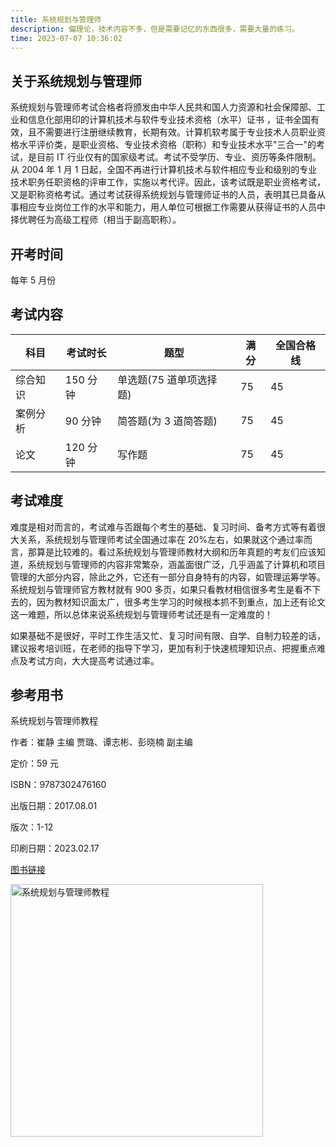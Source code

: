 ```yaml
---
title: 系统规划与管理师
description: 偏理论，技术内容不多，但是需要记忆的东西很多，需要大量的练习。
time: 2023-07-07 10:36:02
---
```


## 关于系统规划与管理师

系统规划与管理师考试合格者将颁发由中华人民共和国人力资源和社会保障部、工业和信息化部用印的计算机技术与软件专业技术资格（水平）证书 ，证书全国有效，且不需要进行注册继续教育，长期有效。计算机软考属于专业技术人员职业资格水平评价类，是职业资格、专业技术资格（职称）和专业技术水平"三合一"的考试，是目前 IT 行业仅有的国家级考试。考试不受学历、专业、资历等条件限制。从 2004 年 1 月 1 日起，全国不再进行计算机技术与软件相应专业和级别的专业技术职务任职资格的评审工作，实施以考代评。因此，该考试既是职业资格考试，又是职称资格考试。通过考试获得系统规划与管理师证书的人员，表明其已具备从事相应专业岗位工作的水平和能力，用人单位可根据工作需要从获得证书的人员中择优聘任为高级工程师（相当于副高职称）。

## 开考时间

每年 5 月份

## 考试内容

| 科目     | 考试时长 | 题型                    | 满分 | 全国合格线 |
| -------- | -------- | ----------------------- | ---- | ---------- |
| 综合知识 | 150 分钟 | 单选题(75 道单项选择题) | 75   | 45         |
| 案例分析 | 90 分钟  | 简答题(为 3 道简答题)   | 75   | 45         |
| 论文     | 120 分钟 | 写作题                  | 75   | 45         |

## 考试难度

难度是相对而言的，考试难与否跟每个考生的基础、复习时间、备考方式等有着很大关系，系统规划与管理师考试全国通过率在 20%左右，如果就这个通过率而言，那算是比较难的。看过系统规划与管理师教材大纲和历年真题的考友们应该知道，系统规划与管理师的内容非常繁杂，涵盖面很广泛，几乎涵盖了计算机和项目管理的大部分内容，除此之外，它还有一部分自身特有的内容，如管理运筹学等。系统规划与管理师官方教材就有 900 多页，如果只看教材相信很多考生是看不下 去的，因为教材知识面太广，很多考生学习的时候根本抓不到重点，加上还有论文这一难题，所以总体来说系统规划与管理师考试还是有一定难度的！

如果基础不是很好，平时工作生活又忙、复习时间有限、自学、自制力较差的话，建议报考培训班，在老师的指导下学习，更加有利于快速梳理知识点、把握重点难点及考试方向，大大提高考试通过率。

## 参考用书

系统规划与管理师教程

作者：崔静 主编 贾璐、谭志彬、彭晓楠 副主编

定价：59 元

ISBN：9787302476160

出版日期：2017.08.01

版次：1-12

印刷日期：2023.02.17

[图书链接](http://www.tup.tsinghua.edu.cn/Wap/tsxqy.aspx?id=07535101)

<Image
  src="https://img.techrk1688.eu.org/file/f86cbe7436390f5c30fd8.png"
  height="404"
  width="auto"
  alt="系统规划与管理师教程"
  priority={true}
/>
